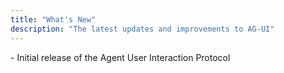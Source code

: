 ---
title: "What's New"
description: "The latest updates and improvements to AG-UI"
---

<Update label="2025-04-09" description="AG-UI repositories are now public">
  - Initial release of the Agent User Interaction Protocol
</Update>

